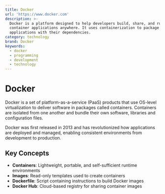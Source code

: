 ```yaml
---
title: Docker
url: 'https://www.docker.com'
description: >-
  Docker is a platform designed to help developers build, share, and run
  container applications anywhere. It uses containerization to package
  applications with their dependencies.
category: technology
brand: Docker
keywords:
  - docker
  - programming
  - development
  - technology
---
```


# Docker

Docker is a set of platform-as-a-service (PaaS) products that use OS-level virtualization to deliver software in packages called containers. Containers are isolated from one another and bundle their own software, libraries and configuration files.

Docker was first released in 2013 and has revolutionized how applications are deployed and managed, enabling consistent environments from development to production.

## Key Concepts

- **Containers**: Lightweight, portable, and self-sufficient runtime environments
- **Images**: Read-only templates used to create containers
- **Dockerfile**: Script containing instructions to build Docker images
- **Docker Hub**: Cloud-based registry for sharing container images
